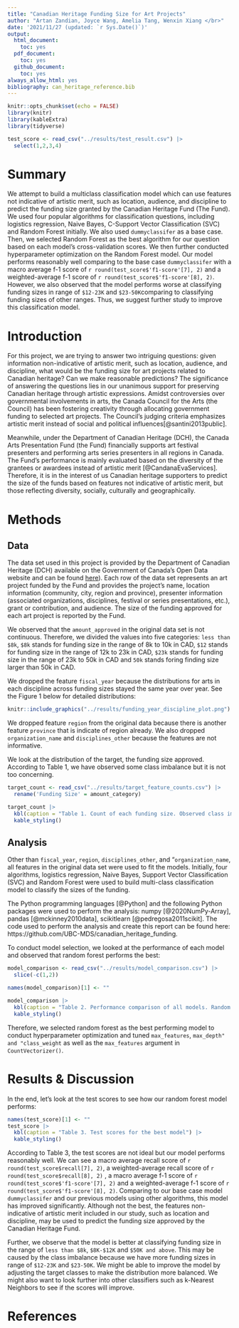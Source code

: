 ---
title: "Canadian Heritage Funding Size for Art Projects"
author: "Artan Zandian, Joyce Wang, Amelia Tang, Wenxin Xiang </br>"
date: '2021/11/27 (updated: `r Sys.Date()`)'
output:
  html_document:
    toc: yes
  pdf_document:
    toc: yes
  github_document:
    toc: yes
always_allow_html: yes
bibliography: can_heritage_reference.bib
---

```{r setup, include=FALSE}
knitr::opts_chunk$set(echo = FALSE)
library(knitr)
library(kableExtra)
library(tidyverse)
```

```{r read_test_score, include=FALSE}
test_score <- read_csv("../results/test_result.csv") |>
  select(1,2,3,4)
``` 

# Summary

We attempt to build a multiclass classification model which can use features not indicative of artistic merit, such as location, audience, and discipline to predict the funding size granted by the Canadian Heritage Fund (The Fund). We used four popular algorithms for classification questions, including logistics regression, Naive Bayes, C-Support Vector Classification (SVC) and Random Forest initially. We also used `dummyclassifer` as a base case. Then, we selected Random Forest as the best algorithm for our question based on each model's cross-validation scores. We then further conducted hyperparameter optimization on the Random Forest model. Our model performs reasonably well comparing to the base case `dummyclassifer` with a macro average f-1 score of `r round(test_score$'f1-score'[7], 2)` and a weighted-average f-1 score of `r round(test_score$'f1-score'[8], 2)`. However, we also observed that the model performs worse at classifying funding sizes in range of `$12-23K` and `$23-50K`comparing to classifying funding sizes of other ranges. Thus, we suggest further study to improve this classification model.    

# Introduction

For this project, we are trying to answer two intriguing questions: given information non-indicative of artistic merit, such as location, audience, and discipline, what would be the funding size for art projects related to Canadian heritage? Can we make reasonable predictions? The significance of answering the questions lies in our unanimous support for preserving Canadian heritage through artistic expressions. Amidst controversies over governmental involvements in arts, the Canada Council for the Arts (the Council) has been fostering creativity through allocating government funding to selected art projects. The Council’s judging criteria emphasizes artistic merit instead of social and political influences[@santini2013public]. 

Meanwhile, under the Department of Canadian Heritage (DCH), the Canada Arts Presentation Fund (the Fund) financially supports art festival presenters and performing arts series presenters in all regions in Canada. The Fund’s performance is mainly evaluated based on the diversity of the grantees or awardees instead of artistic merit [@CandanaEvaServices]. Therefore, it is in the interest of us Canadian heritage supporters to predict the size of the funds based on features not indicative of artistic merit, but those reflecting diversity, socially, culturally and geographically.

# Methods

## Data
The data set used in this project is provided by the Department of Canadian Heritage (DCH) available on the Government of Canada’s Open Data website and can be found [here](https://open.canada.ca/data/en/dataset/92984c11-6fd4-40c4-b23c-e8832e1f4cd5)). Each row of the data set represents an art project funded by the Fund and provides the project’s name, location information (community, city, region and province), presenter information (associated organizations, disciplines, festival or series presentations, etc.), grant or contribution, and audience. The size of the funding approved for each art project is reported by the Fund.

We observed that the `amount_approved` in the original data set is not continuous. Therefore, we divided the values into five categories: `less than $8k`, `$8k` stands for funding size in the range of 8k to 10k in CAD, `$12` stands for funding size in the range of 12k to 23k in CAD, `$23k` stands for funding size in the range of 23k to 50k in CAD and `50k` stands foring finding size larger than 50k in CAD. 

We dropped the feature `fiscal_year` because the distributions for arts in each discipline across funding sizes stayed the same year over year. See the Figure 1 below for detailed distributions: 

```{r drop-fiscal-year, fig.align = 'center', echo=FALSE, fig.cap="Figure 1. Comparison of the distribution of funding sizes 2016-2017 vs 2017-2018", out.width = '50%'}
knitr::include_graphics("../results/funding_year_discipline_plot.png")
```
We dropped feature `region` from the original data because there is another feature `province` that is indicate of region already. We also dropped `organization_name` and `disciplines_other` because the features are not informative.   

We look at the distribution of the target, the funding size approved. According to Table 1, we have observed some class imbalance but it is not too concerning. 

```{r target-count, message=FALSE, warning=FALSE, echo=FALSE, fig.cap="Table 1. Count of each funding size. Observed class imbalance", out.width = '100%'}
target_count <- read_csv("../results/target_feature_counts.csv") |>
  rename('Funding Size' = amount_category)

target_count |>
  kbl(caption = "Table 1. Count of each funding size. Observed class imbalance") |>
  kable_styling()
```

## Analysis
Other than `fiscal_year`, `region`, `disciplines_other`, and "`organization_name`, all features in the original data set were used to fit the models. Initially, four algorithms, logistics regression, Naive Bayes, Support Vector Classification (SVC) and Random Forest were used to build multi-class classification model to classify the sizes of the funding. 

The Python programming languages [@Python] and the following Python packages were used to perform the analysis: numpy [@2020NumPy-Array], pandas [@mckinney2010data], scikitlearn [@pedregosa2011scikit]. The code used to perform the analysis and create this report can be found here: https://github.com/UBC-MDS/canadian_heritage_funding.

To conduct model selection, we looked at the performance of each model and observed that random forest performs the best: 

```{r model_comparison, message=FALSE, warning=FALSE, echo=FALSE, fig.cap="Table 1. Count of each funding size. Observed class imbalance", out.width = '100%'}
model_comparison <- read_csv("../results/model_comparison.csv") |>
  slice(-c(1,2)) 

names(model_comparison)[1] <- ""

model_comparison |> 
  kbl(caption = "Table 2. Performance comparison of all models. Random Forest performs the best.") |>
  kable_styling()
```

Therefore, we selected random forest as the best performing model to conduct hyperparameter optimization and tuned `max_features`, `max_depth" and "class_weight` as well as the `max_features` argument in `CountVectorizer()`.   

# Results & Discussion

In the end, let's look at the test scores to see how our random forest model performs: 
```{r test score table, message=FALSE, warning=FALSE, out.width = '60%'}
names(test_score)[1] <- ""
test_score |>
  kbl(caption = "Table 3. Test scores for the best model") |>
  kable_styling()
```

According to Table 3, the test scores are not ideal but our model performs reasonably well. We can see a macro average recall score of `r round(test_score$recall[7], 2)`, a weighted-average recall score of `r round(test_score$recall[8], 2)` , a macro average f-1 score of `r round(test_score$'f1-score'[7], 2)` and a weighted-average f-1 score of `r round(test_score$'f1-score'[8], 2)`. Comparing to our base case model `dummyclassifer` and our previous models using other algorithms, this model has improved significantly. Although not the best, the features non-indicative of artistic merit included in our study, such as location and discipline, may be used to predict the funding size approved by the Canadian Heritage Fund.   

Further, we observe that the model is better at classifying funding size in the range of `less than $8k`, `$8K-$12K` and `$50K and above`. This may be caused by the class imbalance because we have more funding sizes in range of `$12-23K` and `$23-50K`. We might be able to improve the model by adjusting the target classes to make the distribution more balanced. We might also want to look further into other classifiers such as k-Nearest Neighbors to see if the scores will improve.       


# References

